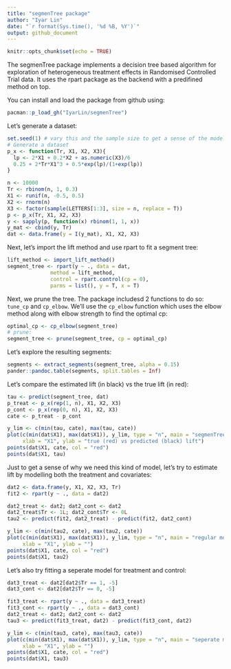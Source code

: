 ```yaml
---
title: "segmenTree package"
author: "Iyar Lin"
date: "`r format(Sys.time(), '%d %B, %Y')`"
output: github_document
---
```


```r
knitr::opts_chunk$set(echo = TRUE)
```

The segmenTree package implements a decision tree based algorithm for exploration of heterogeneous treatment effects in Randomised Controlled Trial data. It uses the rpart package as the backend with a predifined method on top.

You can install and load the package from github using:

```r
pacman::p_load_gh("IyarLin/segmenTree")
```

Let's generate a dataset:

```r
set.seed(1) # vary this and the sample size to get a sense of the model performance
# Generate a dataset
p_x <- function(Tr, X1, X2, X3){
  lp <- 2*X1 + 0.2*X2 + as.numeric(X3)/6
  0.25 + 2*Tr*X1^3 + 0.5*exp(lp)/(1+exp(lp))
}

n <- 10000
Tr <- rbinom(n, 1, 0.3)
X1 <- runif(n, -0.5, 0.5)
X2 <- rnorm(n)
X3 <- factor(sample(LETTERS[1:3], size = n, replace = T))
p <- p_x(Tr, X1, X2, X3)
y <- sapply(p, function(x) rbinom(1, 1, x))
y_mat <- cbind(y, Tr)
dat <- data.frame(y = I(y_mat), X1, X2, X3)
```

Next, let's import the lift method and use rpart to fit a segment tree:

```r
lift_method <- import_lift_method()
segment_tree <- rpart(y ~ ., data = dat,
              method = lift_method,
              control = rpart.control(cp = 0),
              parms = list(), y = T, x = T)

```

Next, we prune the tree. The package includesd 2 functions to do so: `tune_cp` and `cp_elbow`. We'll use the `cp_elbow` function which uses the elbow method along with elbow strength to find the optimal cp:

```r
optimal_cp <- cp_elbow(segment_tree)
# prune:
segment_tree <- prune(segment_tree, cp = optimal_cp)
```


Let's explore the resulting segments:

```r
segments <- extract_segments(segment_tree, alpha = 0.15)
pander::pandoc.table(segments, split.tables = Inf)
```

Let's compare the estimated lift (in black) vs the true lift (in red):

```r
tau <- predict(segment_tree, dat)
p_treat <- p_x(rep(1, n), X1, X2, X3)
p_cont <- p_x(rep(0, n), X1, X2, X3)
cate <- p_treat - p_cont

y_lim <- c(min(tau, cate), max(tau, cate))
plot(c(min(dat$X1), max(dat$X1)), y_lim, type = "n", main = "segmenTree",
     xlab = "X1", ylab = "true (red) vs predicted (black) lift")
points(dat$X1, cate, col = "red")
points(dat$X1, tau)
```

Just to get a sense of why we need this kind of model, let's try to estimate lift by modelling both the treatment and covariates:

```r
dat2 <- data.frame(y, X1, X2, X3, Tr)
fit2 <- rpart(y ~ ., data = dat2)

dat2_treat <- dat2; dat2_cont <- dat2
dat2_treat$Tr <- 1L; dat2_cont$Tr <- 0L
tau2 <- predict(fit2, dat2_treat) - predict(fit2, dat2_cont)

y_lim <- c(min(tau2, cate), max(tau2, cate))
plot(c(min(dat$X1), max(dat$X1)), y_lim, type = "n", main = "regular model",
     xlab = "X1", ylab = "")
points(dat$X1, cate, col = "red")
points(dat$X1, tau2)
```

Let's also try fitting a seperate model for treatment and control:

```r
dat3_treat <- dat2[dat2$Tr == 1, -5]
dat3_cont <- dat2[dat2$Tr == 0, -5]

fit3_treat <- rpart(y ~ ., data = dat3_treat)
fit3_cont <- rpart(y ~ ., data = dat3_cont)
dat2_treat <- dat2; dat2_cont <- dat2
tau3 <- predict(fit3_treat, dat2) - predict(fit3_cont, dat2)

y_lim <- c(min(tau3, cate), max(tau3, cate))
plot(c(min(dat$X1), max(dat$X1)), y_lim, type = "n", main = "seperate models",
     xlab = "X1", ylab = "")
points(dat$X1, cate, col = "red")
points(dat$X1, tau3)
```

